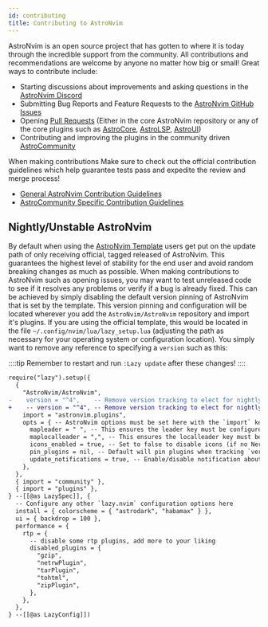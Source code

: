 ```yaml
---
id: contributing
title: Contributing to AstroNvim
---
```


AstroNvim is an open source project that has gotten to where it is today through the incredible support from the community. All contributions and recommendations are welcome by anyone no matter how big or small! Great ways to contribute include:

- Starting discussions about improvements and asking questions in the [AstroNvim Discord](https://discord.astronvim.com)
- Submitting Bug Reports and Feature Requests to the [AstroNvim GitHub Issues](https://github.com/AstroNvim/AstroNvim/issues)
- Opening [Pull Requests](https://github.com/AstroNvim/AstroNvim/pulls) (Either in the core AstroNvim repository or any of the core plugins such as [AstroCore](https://github.com/AstroNvim/astrocore), [AstroLSP](https://github.com/AstroNvim/astrolsp), [AstroUI](https://github.com/AstroNvim/astrocore))
- Contributing and improving the plugins in the community driven [AstroCommunity](https://github.com/AstroNvim/astrocommunity)

When making contributions Make sure to check out the official contribution guidelines which help guarantee tests pass and expedite the review and merge process!

- [General AstroNvim Contribution Guidelines](https://github.com/AstroNvim/.github/blob/main/CONTRIBUTING.md)
- [AstroCommunity Specific Contribution Guidelines](https://github.com/AstroNvim/astrocommunity/blob/main/CONTRIBUTING.md)

## Nightly/Unstable AstroNvim

By default when using the [AstroNvim Template](https://github.com/AstroNvim/template) users get put on the update path of only receiving official, tagged released of AstroNvim. This guarantees the highest level of stability for the end user and avoid random breaking changes as much as possible. When making contributions to AstroNvim such as opening issues, you may want to test unreleased code to see if it resolves any problems or verify if a bug is already fixed. This can be achieved by simply disabling the default version pinning of AstroNvim that is set by the template. This version pinning and configuration will be located wherever you add the `AstroNvim/AstroNvim` repository and import it's plugins. If you are using the official template, this would be located in the file `~/.config/nvim/lua/lazy_setup.lua` (adjusting the path as necessary for your operating system or configuration location). You simply want to remove any reference to specifying a `version` such as this:

::::tip
Remember to restart and run `:Lazy update` after these changes!
::::

```diff lang="lua" title="lua/lazy_setup.lua" collapse={8-12,14-33}
require("lazy").setup({
  {
    "AstroNvim/AstroNvim",
-    version = "^4",    -- Remove version tracking to elect for nightly AstroNvim
+    -- version = "^4", -- Remove version tracking to elect for nightly AstroNvim
    import = "astronvim.plugins",
    opts = { -- AstroNvim options must be set here with the `import` key
      mapleader = " ", -- This ensures the leader key must be configured before Lazy is set up
      maplocalleader = ",", -- This ensures the localleader key must be configured before Lazy is set up
      icons_enabled = true, -- Set to false to disable icons (if no Nerd Font is available)
      pin_plugins = nil, -- Default will pin plugins when tracking `version` of AstroNvim, set to true/false to override
      update_notifications = true, -- Enable/disable notification about running `:Lazy update` twice to update pinned plugins
    },
  },
  { import = "community" },
  { import = "plugins" },
} --[[@as LazySpec]], {
  -- Configure any other `lazy.nvim` configuration options here
  install = { colorscheme = { "astrodark", "habamax" } },
  ui = { backdrop = 100 },
  performance = {
    rtp = {
      -- disable some rtp plugins, add more to your liking
      disabled_plugins = {
        "gzip",
        "netrwPlugin",
        "tarPlugin",
        "tohtml",
        "zipPlugin",
      },
    },
  },
} --[[@as LazyConfig]])
```
